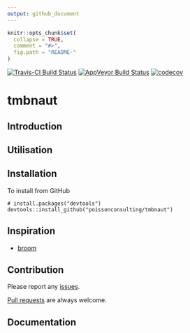 ```yaml
---
output: github_document
---
```


<!-- README.md is generated from README.Rmd. Please edit that file -->

```r
knitr::opts_chunk$set(
  collapse = TRUE,
  comment = "#>",
  fig.path = "README-"
)
```

[![Travis-CI Build Status](https://travis-ci.org/poissonconsulting/tmbnaut.svg?branch=master)](https://travis-ci.org/poissonconsulting/tmbnaut)
[![AppVeyor Build Status](https://ci.appveyor.com/api/projects/status/github/poissonconsulting/tmbnaut?branch=master&svg=true)](https://ci.appveyor.com/project/poissonconsulting/tmbnaut)
[![codecov](https://codecov.io/gh/poissonconsulting/tmbnaut/branch/master/graph/badge.svg)](https://codecov.io/gh/poissonconsulting/tmbnaut)

# tmbnaut

## Introduction

## Utilisation

## Installation

To install from GitHub
```
# install.packages("devtools")
devtools::install_github("poissonconsulting/tmbnaut")
```

## Inspiration

- [broom](https://github.com/dgrtwo/broom)

## Contribution

Please report any [issues](https://github.com/poissonconsulting/tmbnaut/issues).

[Pull requests](https://github.com/poissonconsulting/tmbnaut/pulls) are always welcome.

## Documentation



